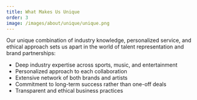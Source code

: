 ```yaml
---
title: What Makes Us Unique
order: 3
image: /images/about/unique/unique.png
---
```


Our unique combination of industry knowledge, personalized service, and ethical approach sets us apart in the world of talent representation and brand partnerships:

- Deep industry expertise across sports, music, and entertainment
- Personalized approach to each collaboration
- Extensive network of both brands and artists
- Commitment to long-term success rather than one-off deals
- Transparent and ethical business practices
